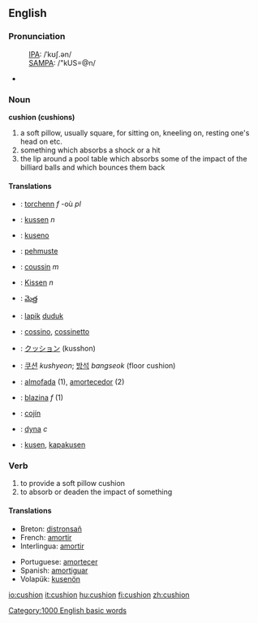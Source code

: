 ==English==
===Pronunciation===
:[[International Phonetic Alphabet|IPA]]: /ˈkʊʃ.ən/
:[[SAMPA]]: /"kUS=@n/
*{{audio|en-us-cushion.ogg|Audio (US)}}

===Noun===
'''cushion (cushions)'''
# a soft pillow, usually square, for sitting on, kneeling on, resting one's head on etc.
# something which absorbs a shock or a hit
# the lip around a pool table which absorbs some of the impact of the billiard balls and which bounces them back 

====Translations ====
{{checktrans}}

{{top}}
*{{ttbc|Breton}}: [[torchenn]] ''f'' -où ''pl''
*{{ttbc|Dutch}}: [[kussen]] ''n''
*{{ttbc|Esperanto}}: [[kuseno]]
*{{ttbc|Finnish}}: [[pehmuste]]
*{{ttbc|French}}: [[coussin]] ''m''
*{{ttbc|German}}: [[Kissen]] ''n''
*{{ttbc|Telugu}}: [[మెత్త]]
*{{ttbc|Indonesian}}: [[lapik]] [[duduk]]
{{mid}}
*{{ttbc|Interlingua}}: [[cossino]], [[cossinetto]]
*{{ttbc|Japanese}}: [[クッション]] (kusshon)
*{{ttbc|Korean}}: [[쿠션]] ''kushyeon''; [[방석]] ''bangseok'' (floor cushion)  
*{{ttbc|Portuguese}}: [[almofada]] {{f}} (1), [[amortecedor]] {{m}} (2)
*{{ttbc|Slovene}}: [[blazina]] ''f'' (1)
*{{ttbc|Spanish}}: [[cojín]] {{m}}
*{{ttbc|Swedish}}: [[dyna]] ''c''
*{{ttbc|Volapük}}: [[kusen]], [[kapakusen]]
{{bottom}}

===Verb===
{{conj|cushion|cushions|cushioned|cushioned|cushioning}}
# to provide a soft pillow cushion
# to absorb or deaden the impact of something

==== Translations ====
{{top}}
*Breton: [[distronsañ]]
*French: [[amortir]]
*Interlingua: [[amortir]]
{{mid}}
*Portuguese: [[amortecer]]
*Spanish: [[amortiguar]]
*Volapük: [[kusenön]]
{{bottom}}

[[Category:1000 English basic words]]

[[io:cushion]]
[[it:cushion]]
[[hu:cushion]]
[[fi:cushion]]
[[zh:cushion]]